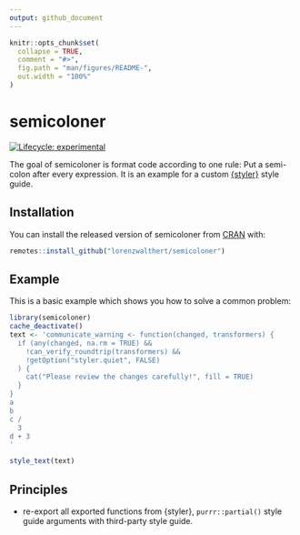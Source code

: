 ```yaml
---
output: github_document
---
```


<!-- README.md is generated from README.Rmd. Please edit that file -->

```r
knitr::opts_chunk$set(
  collapse = TRUE,
  comment = "#>",
  fig.path = "man/figures/README-",
  out.width = "100%"
)
```

# semicoloner

<!-- badges: start -->
[![Lifecycle: experimental](https://img.shields.io/badge/lifecycle-experimental-orange.svg)](https://lifecycle.r-lib.org/articles/stages.html#experimental)
<!-- badges: end -->

The goal of semicoloner is format code according to one rule: Put a semi-colon
after every expression. It is an example for a custom [{styler}](https://styler.r-lib.org)
style guide.

## Installation

You can install the released version of semicoloner from [CRAN](https://CRAN.R-project.org) with:

``` r
remotes::install_github("lorenzwalthert/semicoloner")
```

## Example

This is a basic example which shows you how to solve a common problem:

```r
library(semicoloner)
cache_deactivate()
text <- 'communicate_warning <- function(changed, transformers) {
  if (any(changed, na.rm = TRUE) &&
    !can_verify_roundtrip(transformers) &&
    !getOption("styler.quiet", FALSE)
  ) {
    cat("Please review the changes carefully!", fill = TRUE)
  }
}
a
b
c /
  3
d + 3
'

style_text(text)
```


## Principles 

* re-export all exported functions from {styler}, `purrr::partial()` style guide
  arguments with third-party style guide.
